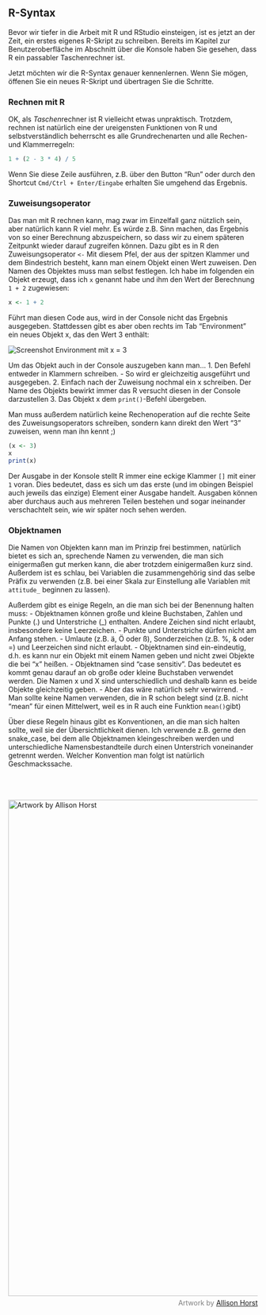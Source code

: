 ## R-Syntax

Bevor wir tiefer in die Arbeit mit R und RStudio einsteigen, ist es jetzt an der Zeit, ein erstes eigenes R-Skript zu schreiben. Bereits im Kapitel zur Benutzeroberfläche im Abschnitt über die Konsole haben Sie gesehen, dass R ein passabler Taschenrechner ist. 

Jetzt möchten wir die R-Syntax genauer kennenlernen. Wenn Sie mögen, öffenen Sie ein neues R-Skript und übertragen Sie die Schritte.

### Rechnen mit R

OK, als *Taschen*rechner ist R vielleicht etwas unpraktisch. Trotzdem, rechnen ist natürlich eine der ureigensten Funktionen von R und selbstverständlich beherrscht es alle Grundrechenarten und alle Rechen- und Klammerregeln:

```r
1 + (2 - 3 * 4) / 5 
```

Wenn Sie diese Zeile ausführen, z.B. über den Button "Run" oder durch den Shortcut `Cmd/Ctrl + Enter/Eingabe` erhalten Sie umgehend das Ergebnis.

### Zuweisungsoperator
Das man mit R rechnen kann, mag zwar im Einzelfall ganz nützlich sein, aber natürlich kann R viel mehr. Es würde z.B. Sinn machen, das Ergebnis von so einer Berechnung abzuspeichern, so dass wir zu einem späteren Zeitpunkt wieder darauf zugreifen können. Dazu gibt es in R den Zuweisungsoperator `<-` Mit diesem Pfel, der aus der spitzen Klammer und dem Bindestrich besteht, kann man einem Objekt einen Wert zuweisen. Den Namen des Objektes muss man selbst festlegen. Ich habe im folgenden ein Objekt erzeugt, dass ich `x` genannt habe und ihm den Wert der Berechnung `1 + 2` zugewiesen:

```r
x <- 1 + 2
```

Führt man diesen Code aus, wird in der Console nicht das Ergebnis ausgegeben. Stattdessen gibt es aber oben rechts im Tab "Environment" ein neues Objekt x, das den Wert 3 enthält:

<img src="images/screenshot_environment.png" alt="Screenshot Environment mit x = 3">

Um das Objekt auch in der Console auszugeben kann man... 
1. Den Befehl entweder in Klammern schreiben. - So wird er gleichzeitig ausgeführt und ausgegeben.
2. Einfach nach der Zuweisung nochmal ein x schreiben. Der Name des Objekts bewirkt immer das R versucht diesen in der Console darzustellen
3. Das Objekt x dem `print()`-Befehl übergeben. 

Man muss außerdem natürlich keine Rechenoperation auf die rechte Seite des Zuweisungsoperators schreiben, sondern kann direkt den Wert "3" zuweisen, wenn man ihn kennt ;)

```r
(x <- 3)
x
print(x)
```

Der Ausgabe in der Konsole stellt R immer eine eckige Klammer `[]` mit einer `1` voran. Dies bedeutet, dass es sich um das erste (und im obingen Beispiel auch jeweils das einzige) Element einer Ausgabe handelt. Ausgaben können aber durchaus auch aus mehreren Teilen bestehen und sogar ineinander verschachtelt sein, wie wir später noch sehen werden.

### Objektnamen

Die Namen von Objekten kann man im Prinzip frei bestimmen, natürlich bietet es sich an, sprechende Namen zu verwenden, die man sich einigermaßen gut merken kann, die aber trotzdem einigermaßen kurz sind. Außerdem ist es schlau, bei Variablen die zusammengehörig sind das selbe Präfix zu verwenden (z.B. bei einer Skala zur Einstellung alle Variablen mit `attitude_` beginnen zu lassen).

Außerdem gibt es einige Regeln, an die man sich bei der Benennung halten muss:
- Objektnamen können große und kleine Buchstaben, Zahlen und Punkte (.) und Unterstriche (_) enthalten. Andere Zeichen sind nicht erlaubt, insbesondere keine Leerzeichen.
- Punkte und Unterstriche dürfen nicht am Anfang stehen.
- Umlaute (z.B. ä, Ö oder ß), Sonderzeichen (z.B. %, & oder =) und Leerzeichen sind nicht erlaubt.
- Objektnamen sind ein-eindeutig, d.h. es kann nur ein Objekt mit einem Namen geben und nicht zwei Objekte die bei "x" heißen.
- Objektnamen sind "case sensitiv". Das bedeutet es kommt genau darauf an ob große oder kleine Buchstaben verwendet werden. Die Namen x und X sind unterschiedlich und deshalb kann es beide Objekte gleichzeitig geben. - Aber das wäre natürlich sehr verwirrend.
- Man sollte keine Namen verwenden, die in R schon belegt sind (z.B. nicht "mean" für einen Mittelwert, weil es in R auch eine Funktion `mean()`gibt)

Über diese Regeln hinaus gibt es Konventionen, an die man sich halten sollte, weil sie der Übersichtlichkeit dienen. Ich verwende z.B. gerne den snake_case, bei dem alle Objektnamen kleingeschreiben werden und unterschiedliche Namensbestandteile durch einen Unterstrich voneinander getrennt werden. Welcher Konvention man folgt ist natürlich Geschmackssache. 

<img src="images/ah_in_that_case.png" alt="Artwork by Allison Horst" style="width:1000px;margin-bottom:5px;margin-top:50px">
<div style="color:grey;text-align:right">Artwork by <a href="https://github.com/allisonhorst/stats-illustrations/">Allison Horst</a></div><br />
